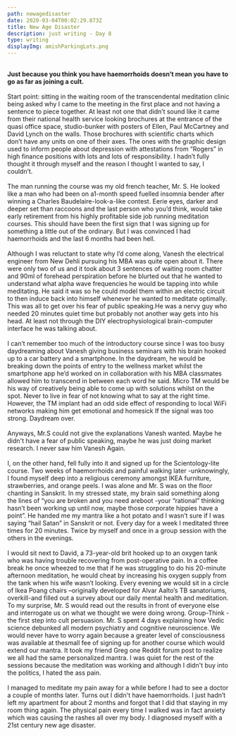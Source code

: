 ```yaml
---
path: newagedisaster
date: 2020-03-04T00:02:29.873Z
title: New Age Disaster
description: just writing - Day 8
type: writing
displayImg: amishParkingLots.png
---
```


<br />
<b>Just because you think you have haemorrhoids doesn’t mean you have to go as far as joining a cult.</b>
<br />
<br />
Start point: sitting in the waiting room of the transcendental meditation clinic being asked why I came to the meeting in the first place and not having a sentence to piece together. At least not one that didn’t sound like it came from their national health service looking brochures at the entrance of the quasi office space, studio-bunker with posters of Ellen, Paul McCartney and David Lynch on the walls. Those brochures with scientific charts which don’t have any units on one of their axes. The ones with the graphic design used to inform people about depression with attestations from “Rogers” in high finance positions with lots and lots of responsibility. I hadn’t fully thought it through myself and the reason I thought I wanted to say, I couldn’t.
<br />
<br />
The man running the course was my old french teacher, Mr. S. He looked like a man who had been on a1-month speed fuelled insomnia bender after winning a Charles Baudelaire-look-a-like contest. Eerie eyes, darker and deeper set than raccoons and the last person who you’d think, would take early retirement from his highly profitable side job running meditation courses. This should have been the first sign that I was signing up for something a little out of the ordinary. But I was convinced I had haemorrhoids and the last 6 months had been hell. 
<br />
<br />
Although I was reluctant to state why I’d come along, Vanesh the electrical engineer from New Dehli pursuing his MBA was quite open about it. There were only two of us and it took about 3 sentences of waiting room chatter and 90ml of forehead perspiration before he blurted out that he wanted to understand what alpha wave frequencies he would be tapping into while meditating. He said it was so he could model them within an electric circuit to then induce back into himself whenever he wanted to meditate optimally. This was all to get over his fear of public speaking.He was a nervy guy who needed 20 minutes quiet time but probably not another way gets into his head. At least not through the DIY electrophysiological brain-computer interface he was talking about.
<br />
<br />
I can’t remember too much of the introductory course since I was too busy daydreaming about Vanesh giving business seminars with his brain hooked up to a car battery and a smartphone. In the daydream, he would be breaking down the points of entry to the wellness market whilst the smartphone app he’d worked on in collaboration with his MBA classmates allowed him to transcend in between each word he said. Micro TM would be his way of creatively being able to come up with solutions whilst on the spot. Never to live in fear of not knowing what to say at the right time. However, the TM implant had an odd side effect of responding to local WiFi networks making him get emotional and homesick If the signal was too strong. Daydream over.
<br />
<br />
Anyways, Mr.S could not give the explanations Vanesh wanted. Maybe he didn't have a fear of public speaking, maybe he was just doing market research. I never saw him Vanesh Again.
<br />
<br />
I, on the other hand, fell fully into it and signed up for the Scientology-lite course. Two weeks of haemorrhoids and painful walking later -unknowingly, I found myself deep into a religious ceremony amongst IKEA furniture, strawberries, and orange peels. I was alone and Mr. S was on the floor chanting in Sanskrit. In my stressed state, my brain said something along the lines of “you are broken and you need areboot -your “rational” thinking hasn’t been working up until now, maybe those corporate hippies have a point”. He handed me my mantra like a hot potato and I wasn’t sure if I was saying “hail Satan” in Sanskrit or not. Every day for a week I meditated three times for 20 minutes. Twice by myself and once in a group session with the others in the evenings.
<br />
<br />
I would sit next to David, a 73-year-old brit hooked up to an oxygen tank who was having trouble recovering from post-operative pain. In a coffee break he once wheezed to me that if he was struggling to do his 20-minute afternoon meditation, he would cheat by increasing his oxygen supply from the tank when his wife wasn’t looking. Every evening we would sit in a circle of Ikea Poang chairs –originally developed for Alvar Aalto’s TB sanatoriums, overkill-and filled out a survey about our daily mental health and meditation. To my surprise, Mr. S would read out the results in front of everyone else and interrogate us on what we thought we were doing wrong. Group-Think -the first step into cult persuasion. Mr. S spent 4 days explaining how Vedic science debunked all modern psychiatry and cognitive neuroscience. We would never have to worry again because a greater level of consciousness was available at thesmall fee of signing up for another course which would extend our mantra. It took my friend Greg one Reddit forum post to realize we all had the same personalized mantra. I was quiet for the rest of the sessions because the meditation was working and although I didn't buy into the politics, I hated the ass pain.
<br />
<br />
I managed to meditate my pain away for a while before I had to see a doctor a couple of months later. Turns out I didn't have haemorrhoids. I just hadn’t left my apartment for about 2 months and forgot that I did that staying in my room thing again. The physical pain every time I walked was in fact anxiety which was causing the rashes all over my body. I diagnosed myself with a 21st century new age disaster.